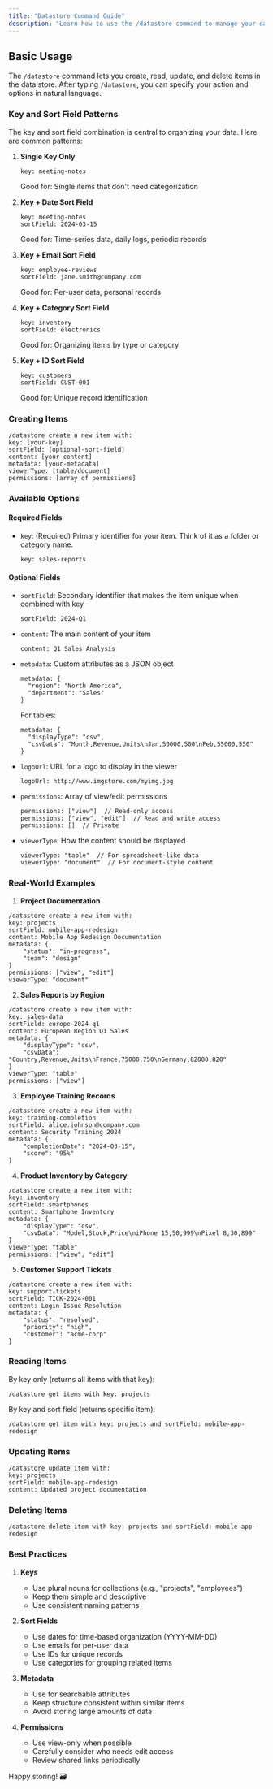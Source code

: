 ```yaml
---
title: "Datastore Command Guide"
description: "Learn how to use the /datastore command to manage your data"
---
```


## Basic Usage

The `/datastore` command lets you create, read, update, and delete items in the data store. After typing `/datastore`, you can specify your action and options in natural language.

### Key and Sort Field Patterns

The key and sort field combination is central to organizing your data. Here are common patterns:

1. **Single Key Only**

   ```
   key: meeting-notes
   ```

   Good for: Single items that don't need categorization

2. **Key + Date Sort Field**

   ```
   key: meeting-notes
   sortField: 2024-03-15
   ```

   Good for: Time-series data, daily logs, periodic records

3. **Key + Email Sort Field**

   ```
   key: employee-reviews
   sortField: jane.smith@company.com
   ```

   Good for: Per-user data, personal records

4. **Key + Category Sort Field**

   ```
   key: inventory
   sortField: electronics
   ```

   Good for: Organizing items by type or category

5. **Key + ID Sort Field**
   ```
   key: customers
   sortField: CUST-001
   ```
   Good for: Unique record identification

### Creating Items

```
/datastore create a new item with:
key: [your-key]
sortField: [optional-sort-field]
content: [your-content]
metadata: [your-metadata]
viewerType: [table/document]
permissions: [array of permissions]
```

### Available Options

#### Required Fields

- `key`: (Required) Primary identifier for your item. Think of it as a folder or category name.
  ```
  key: sales-reports
  ```

#### Optional Fields

- `sortField`: Secondary identifier that makes the item unique when combined with key

  ```
  sortField: 2024-Q1
  ```

- `content`: The main content of your item

  ```
  content: Q1 Sales Analysis
  ```

- `metadata`: Custom attributes as a JSON object

  ```
  metadata: {
    "region": "North America",
    "department": "Sales"
  }
  ```

  For tables:

  ```
  metadata: {
    "displayType": "csv",
    "csvData": "Month,Revenue,Units\nJan,50000,500\nFeb,55000,550"
  }
  ```

- `logoUrl`: URL for a logo to display in the viewer

  ```
  logoUrl: http://www.imgstore.com/myimg.jpg
  ```

- `permissions`: Array of view/edit permissions

  ```
  permissions: ["view"]  // Read-only access
  permissions: ["view", "edit"]  // Read and write access
  permissions: []  // Private
  ```

- `viewerType`: How the content should be displayed
  ```
  viewerType: "table"  // For spreadsheet-like data
  viewerType: "document"  // For document-style content
  ```

### Real-World Examples

1. **Project Documentation**

```
/datastore create a new item with:
key: projects
sortField: mobile-app-redesign
content: Mobile App Redesign Documentation
metadata: {
    "status": "in-progress",
    "team": "design"
}
permissions: ["view", "edit"]
viewerType: "document"
```

2. **Sales Reports by Region**

```
/datastore create a new item with:
key: sales-data
sortField: europe-2024-q1
content: European Region Q1 Sales
metadata: {
    "displayType": "csv",
    "csvData": "Country,Revenue,Units\nFrance,75000,750\nGermany,82000,820"
}
viewerType: "table"
permissions: ["view"]
```

3. **Employee Training Records**

```
/datastore create a new item with:
key: training-completion
sortField: alice.johnson@company.com
content: Security Training 2024
metadata: {
    "completionDate": "2024-03-15",
    "score": "95%"
}
```

4. **Product Inventory by Category**

```
/datastore create a new item with:
key: inventory
sortField: smartphones
content: Smartphone Inventory
metadata: {
    "displayType": "csv",
    "csvData": "Model,Stock,Price\niPhone 15,50,999\nPixel 8,30,899"
}
viewerType: "table"
permissions: ["view", "edit"]
```

5. **Customer Support Tickets**

```
/datastore create a new item with:
key: support-tickets
sortField: TICK-2024-001
content: Login Issue Resolution
metadata: {
    "status": "resolved",
    "priority": "high",
    "customer": "acme-corp"
}
```

### Reading Items

By key only (returns all items with that key):

```
/datastore get items with key: projects
```

By key and sort field (returns specific item):

```
/datastore get item with key: projects and sortField: mobile-app-redesign
```

### Updating Items

```
/datastore update item with:
key: projects
sortField: mobile-app-redesign
content: Updated project documentation
```

### Deleting Items

```
/datastore delete item with key: projects and sortField: mobile-app-redesign
```

### Best Practices

1. **Keys**

   - Use plural nouns for collections (e.g., "projects", "employees")
   - Keep them simple and descriptive
   - Use consistent naming patterns

2. **Sort Fields**

   - Use dates for time-based organization (YYYY-MM-DD)
   - Use emails for per-user data
   - Use IDs for unique records
   - Use categories for grouping related items

3. **Metadata**

   - Use for searchable attributes
   - Keep structure consistent within similar items
   - Avoid storing large amounts of data

4. **Permissions**
   - Use view-only when possible
   - Carefully consider who needs edit access
   - Review shared links periodically

Happy storing! 🗃️
